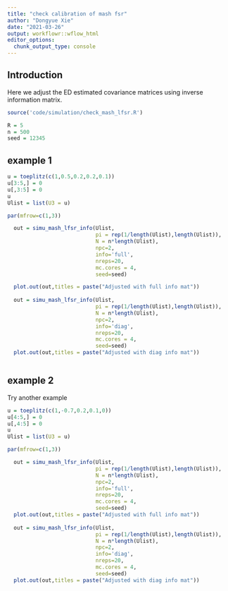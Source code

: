 ```yaml
---
title: "check calibration of mash fsr"
author: "Dongyue Xie"
date: "2021-03-26"
output: workflowr::wflow_html
editor_options:
  chunk_output_type: console
---
```


## Introduction

Here we adjust the ED estimated covariance matrices using inverse information matrix.

```r
source('code/simulation/check_mash_lfsr.R')
```

```r
R = 5
n = 500
seed = 12345
```

## example 1

```r
u = toeplitz(c(1,0.5,0.2,0.2,0.1))
u[3:5,] = 0
u[,3:5] = 0
u
Ulist = list(U3 = u)
```




```r

par(mfrow=c(1,3))

  out = simu_mash_lfsr_info(Ulist,
                            pi = rep(1/length(Ulist),length(Ulist)),
                            N = n*length(Ulist),
                            npc=2,
                            info='full',
                            nreps=20,
                            mc.cores = 4,
                            seed=seed)

  plot.out(out,titles = paste("Adjusted with full info mat"))
  
  out = simu_mash_lfsr_info(Ulist,
                            pi = rep(1/length(Ulist),length(Ulist)),
                            N = n*length(Ulist),
                            npc=2,
                            info='diag',
                            nreps=20,
                            mc.cores = 4,
                            seed=seed)
  plot.out(out,titles = paste("Adjusted with diag info mat"))



```

## example 2

Try another example

```r
u = toeplitz(c(1,-0.7,0.2,0.1,0))
u[4:5,] = 0
u[,4:5] = 0
u
Ulist = list(U3 = u)
```



```r

par(mfrow=c(1,3))

  out = simu_mash_lfsr_info(Ulist,
                            pi = rep(1/length(Ulist),length(Ulist)),
                            N = n*length(Ulist),
                            npc=2,
                            info='full',
                            nreps=20,
                            mc.cores = 4,
                            seed=seed)
  plot.out(out,titles = paste("Adjusted with full info mat"))
  
  out = simu_mash_lfsr_info(Ulist,
                            pi = rep(1/length(Ulist),length(Ulist)),
                            N = n*length(Ulist),
                            npc=2,
                            info='diag',
                            nreps=20,
                            mc.cores = 4,
                            seed=seed)
  plot.out(out,titles = paste("Adjusted with diag info mat"))



```
